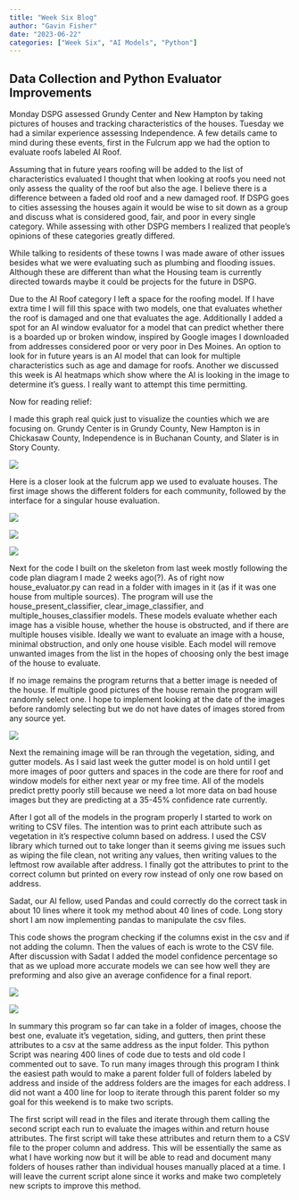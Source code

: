 ```yaml
---
title: "Week Six Blog"
author: "Gavin Fisher"
date: "2023-06-22"
categories: ["Week Six", "AI Models", "Python"]
---
```


## Data Collection and Python Evaluator Improvements

Monday DSPG assessed Grundy Center and New Hampton by taking pictures of houses and tracking characteristics of the houses. Tuesday we had a similar experience assessing Independence. A few details came to mind during these events, first in the Fulcrum app we had the option to evaluate roofs labeled AI Roof.

Assuming that in future years roofing will be added to the list of characteristics evaluated I thought that when looking at roofs you need not only assess the quality of the roof but also the age. I believe there is a difference between a faded old roof and a new damaged roof. If DSPG goes to cities assessing the houses again it would be wise to sit down as a group and discuss what is considered good, fair, and poor in every single category. While assessing with other DSPG members I realized that people's opinions of these categories greatly differed.

While talking to residents of these towns I was made aware of other issues besides what we were evaluating such as plumbing and flooding issues. Although these are different than what the Housing team is currently directed towards maybe it could be projects for the future in DSPG.

Due to the AI Roof category I left a space for the roofing model. If I have extra time I will fill this space with two models, one that evaluates whether the roof is damaged and one that evaluates the age. Additionally I added a spot for an AI window evaluator for a model that can predict whether there is a boarded up or broken window, inspired by Google images I downloaded from addresses considered poor or very poor in Des Moines. An option to look for in future years is an AI model that can look for multiple characteristics such as age and damage for roofs. Another we discussed this week is AI heatmaps which show where the AI is looking in the image to determine it's guess. I really want to attempt this time permitting.

Now for reading relief:

I made this graph real quick just to visualize the counties which we are focusing on. Grundy Center is in Grundy County, New Hampton is in Chickasaw County, Independence is in Buchanan County, and Slater is in Story County.

![](counties_investigated.png)

Here is a closer look at the fulcrum app we used to evaluate houses. The first image shows the different folders for each community, followed by the interface for a singular house evaluation.

![](apps.png)

![](fulcrum_top.png) 

![](fulcrum_bottom.png)

Next for the code I built on the skeleton from last week mostly following the code plan diagram I made 2 weeks ago(?). As of right now house_evaluator.py can read in a folder with images in it (as if it was one house from multiple sources). The program will use the house_present_classifier, clear_image_classifier, and multiple_houses_classifier models. These models evaluate whether each image has a visible house, whether the house is obstructed, and if there are multiple houses visible. Ideally we want to evaluate an image with a house, minimal obstruction, and only one house visible. Each model will remove unwanted images from the list in the hopes of choosing only the best image of the house to evaluate.

If no image remains the program returns that a better image is needed of the house. If multiple good pictures of the house remain the program will randomly select one. I hope to implement looking at the date of the images before randomly selecting but we do not have dates of images stored from any source yet.

![](random.png)

Next the remaining image will be ran through the vegetation, siding, and gutter models. As I said last week the gutter model is on hold until I get more images of poor gutters and spaces in the code are there for roof and window models for either next year or my free time. All of the models predict pretty poorly still because we need a lot more data on bad house images but they are predicting at a 35-45% confidence rate currently.

After I got all of the models in the program properly I started to work on writing to CSV files. The intention was to print each attribute such as vegetation in it's respective column based on address. I used the CSV library which turned out to take longer than it seems giving me issues such as wiping the file clean, not writing any values, then writing values to the leftmost row available after address. I finally got the attributes to print to the correct column but printed on every row instead of only one row based on address. 

Sadat, our AI fellow, used Pandas and could correctly do the correct task in about 10 lines where it took my method about 40 lines of code. Long story short I am now implementing pandas to manipulate the csv files. 

This code shows the program checking if the columns exist in the csv and if not adding the column. Then the values of each is wrote to the CSV file. After discussion with Sadat I added the model confidence percentage so that as we upload more accurate models we can see how well they are preforming and also give an average confidence for a final report.

![](check_column.png)

![](write_csv.png) 

In summary this program so far can take in a folder of images, choose the best one, evaluate it's vegetation, siding, and gutters, then print these attributes to a csv at the same address as the input folder. This python Script was nearing 400 lines of code due to tests and old code I commented out to save. To run many images through this program I think the easiest path would to make a parent folder full of folders labeled by address and inside of the address folders are the images for each address. I did not want a 400 line for loop to iterate through this parent folder so my goal for this weekend is to make two scripts. 

The first script will read in the files and iterate through them calling the second script each run to evaluate the images within and return house attributes. The first script will take these attributes and return them to a CSV file to the proper column and address. This will be essentially the same as what I have working now but it will be able to read and document many folders of houses rather than individual houses manually placed at a time. I will leave the current script alone since it works and make two completely new scripts to improve this method.













